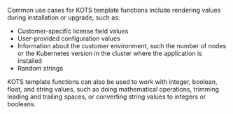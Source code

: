 Common use cases for KOTS template functions include rendering values during installation or upgrade, such as:
* Customer-specific license field values
* User-provided configuration values
* Information about the customer environment, such the number of nodes or the Kubernetes version in the cluster where the application is installed
* Random strings

KOTS template functions can also be used to work with integer, boolean, float, and string values, such as doing mathematical operations, trimming leading and trailing spaces, or converting string values to integers or booleans.